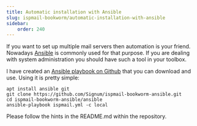 ```yaml
---
title: Automatic installation with Ansible
slug: ispmail-bookworm/automatic-installation-with-ansible
sidebar:
    order: 240
---
```


If you want to set up multiple mail servers then automation is your friend. Nowadays [Ansible](https://docs.ansible.com/) is commonly used for that purpose. If you are dealing with system administration you should have such a tool in your toolbox.

I have created an [Ansible playbook on Github](https://github.com/Signum/ispmail-bookworm-ansible) that you can download and use. Using it is pretty simple:

```
apt install ansible git
git clone https://github.com/Signum/ispmail-bookworm-ansible.git
cd ispmail-bookworm-ansible/ansible
ansible-playbook ispmail.yml -c local
```

Please follow the hints in the README.md within the repository.